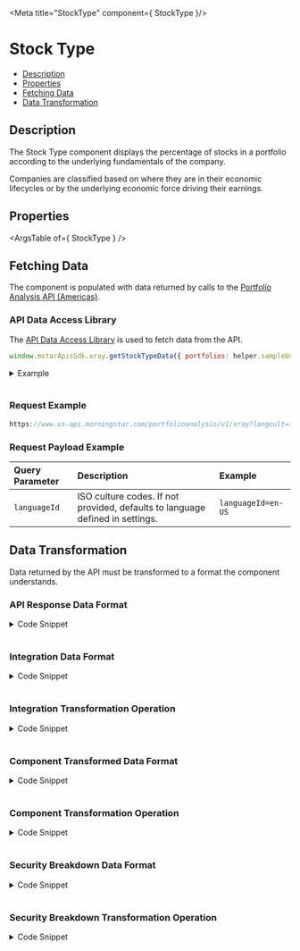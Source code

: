
<Meta title="StockType" component={ StockType }/>

<style> {
  `
    details {
      padding: 10px;
      font-weight: bold;
      color: white;
      background: #3c3c3c;
    }
    summary {
      font-family: "Nunito Sans","San Francisco",BlinkMacSystemFont,"Segoe UI","Helvetica Neue",Helvetica,Arial,sans-serif;
      cursor: pointer;
    }
    .summary-text {
      padding-left: 5px;
      font-size: 15px;
    }
    .v-application--wrap {
        min-height: 100%
    }
  `}
  
</style>

# Stock Type

- [Description](#description)
- [Properties](#properties)
- [Fetching Data](#fetching-data)
- [Data Transformation](#data-transformation)


## Description
The Stock Type  component displays the percentage of stocks in a portfolio according to the underlying fundamentals of the company.

Companies are classified based on where they are in their economic lifecycles or by the underlying economic force driving their earnings.

<Canvas withSource="open" withToolbar>
  <Story id="components-stocktype--story-details"></Story>
</Canvas>

## Properties

<ArgsTable of={ StockType } />

## Fetching Data

The component is populated with data returned by calls to the <a href={PORTFOLIO_ANALYSIS_AMERICAS_URL} target="_blank">Portfolio Analysis API (Americas)</a>.
<!--
- [API Data Access Library](#api-data-access-library)
- [Request Example](#request)
- [Request Payload Example](#request-payload)
-->
### API Data Access Library

The <a href={DATA_ACCESS_LIBRARY} target="_blank">API Data Access Library</a> is used to fetch data from the API.

``` javascript dark
window.mstarApisSdk.xray.getStockTypeData({ portfolios: helper.sampleUsPortfolio, languageId: 'en-US' });
```
<details>
  <summary><span class="summary-text">Example</span></summary>

``` javascript dark
const sampleUsPortfolio = [
    {
        name: 'US demo portfolio - weight',
        totalValue: 10000,
        currency: 'USD',
        holdings: [
            {
                securityId: 'FOUSA06OEZ',
                weight: 30,
            },
            {
                securityId: 'FOUSA06IVV',
                weight: 50,
            },
            {
                securityId: 'F00000T770',
                weight: 20,
            },
        ],
        benchmark: {
            type: 'Standard',
            holdings: [
                {
                    securityId: 'XIUSA0010V',
                    weight: 100,
                },
            ],
        },
    },
];

window.mstarApisSdk.xray.getStockTypeData({ portfolios: sampleUsPortfolio, languageId: 'en-US' });
```
</details>
&nbsp;

### Request Example

```javascript dark
https://www.us-api.morningstar.com/portfolioanalysis/v1/xray?langcult={{languageId}}

```

### Request Payload Example

| Query Parameter | Description|Example |
| :----------- | :--------| :----------- | 
| `languageId` | ISO culture codes. If not provided, defaults to language defined in settings. | `languageId=en-US` |


## Data Transformation

Data returned by the API must be transformed to a format the component understands.
<!--
- [API Response Data Format](#api-response-data-format)
- [Component Transformed Data Format](#component-transformed-data-format) 
- [Component Transformation Operation](#component-transformation-operation) 
-->
### API Response Data Format
<details>
  <summary><span class="summary-text">Code Snippet</span></summary>

```json dark
{
    "AsOfDate": "2022-07-31T00:00:00",
    "PortfolioAnalyzed": 79.89,
    "Portfolio": [
        {
            "Id": "AggressiveGrowth",
            "Value": 7.4188423
        },
        {
            "Id": "ClassicGrowth",
            "Value": 5.29029252
        },
        {
            "Id": "Cyclical",
            "Value": 16.17795196
        },
        {
            "Id": "Distressed",
            "Value": 0.24828088
        },
        {
            "Id": "HardAsset",
            "Value": 2.53823195
        },
        {
            "Id": "HighYield",
            "Value": 0.94444098
        },
        {
            "Id": "NotAvailable",
            "Value": 63.57273909
        },
        {
            "Id": "SlowGrowth",
            "Value": 2.80224102
        },
        {
            "Id": "SpeculativeGrowth",
            "Value": 1.0069793
        }
    ],
    "Benchmark": [
        {
            "Id": "AggressiveGrowth",
            "Value": 18.912
        },
        {
            "Id": "ClassicGrowth",
            "Value": 14.127
        },
        {
            "Id": "Cyclical",
            "Value": 41.889
        },
        {
            "Id": "Distressed",
            "Value": 0.984
        },
        {
            "Id": "HardAsset",
            "Value": 7.785
        },
        {
            "Id": "HighYield",
            "Value": 3.208
        },
        {
            "Id": "NotAvailable",
            "Value": 2.435
        },
        {
            "Id": "SlowGrowth",
            "Value": 7.768
        },
        {
            "Id": "SpeculativeGrowth",
            "Value": 2.892
        }
    ]
}
```
</details>
&nbsp;

### Integration Data Format
<details>
  <summary><span class="summary-text">Code Snippet</span></summary>

```json dark
{
    "stockTypeData": {
        "Portfolio": [
            {
                "Id": "AggressiveGrowth",
                "Value": 7.39647146
            },
            {
                "Id": "ClassicGrowth",
                "Value": 5.32769071
            },
            {
                "Id": "Cyclical",
                "Value": 15.86140116
            },
            {
                "Id": "Distressed",
                "Value": 0.2074022
            },
            {
                "Id": "HardAsset",
                "Value": 2.68349989
            },
            {
                "Id": "HighYield",
                "Value": 1.20210912
            },
            {
                "Id": "NotAvailable",
                "Value": 63.59305277
            },
            {
                "Id": "SlowGrowth",
                "Value": 2.80142714
            },
            {
                "Id": "SpeculativeGrowth",
                "Value": 0.92694556
            }
        ],
        "Benchmark": [
            {
                "Id": "AggressiveGrowth",
                "Value": 18.912
            },
            {
                "Id": "ClassicGrowth",
                "Value": 14.127
            },
            {
                "Id": "Cyclical",
                "Value": 41.889
            },
            {
                "Id": "Distressed",
                "Value": 0.984
            },
            {
                "Id": "HardAsset",
                "Value": 7.785
            },
            {
                "Id": "HighYield",
                "Value": 3.208
            },
            {
                "Id": "NotAvailable",
                "Value": 2.435
            },
            {
                "Id": "SlowGrowth",
                "Value": 7.768
            },
            {
                "Id": "SpeculativeGrowth",
                "Value": 2.892
            }
        ]
    }
}
```
</details>
&nbsp;

### Integration Transformation Operation
<details>
  <summary><span class="summary-text">Code Snippet</span></summary>

```javascript dark
function getStockTypeUsData(stockTypeData, breakdown = {}) {
    const breakdownData = {};
    if (breakdown.showBreakdown) {
        breakdownData.securityBreakdownData = getSecurityBreakdownDetails(
            stockTypeData,
            breakdown.portfolioSecurityReference,
            breakdown.portfolioHoldings,
        );
    }
    return {
        stockTypeData,
        breakdownData,
    };
}
```
</details>
&nbsp;

### Component Transformed Data Format
<details>
  <summary><span class="summary-text">Code Snippet</span></summary>

```json dark
[
    {
        "key": "highYield",
        "name": "High Yield",
        "portfolio": 0.94444098,
        "benchmark": 3.208
    },
    {
        "key": "distressed",
        "name": "Distressed",
        "portfolio": 0.24828088,
        "benchmark": 0.984
    },
    {
        "key": "hardAsset",
        "name": "Hard Asset",
        "portfolio": 2.53823195,
        "benchmark": 7.785
    },
    {
        "key": "cyclical",
        "name": "Cyclical",
        "portfolio": 16.17795196,
        "benchmark": 41.889
    },
    {
        "key": "slowGrowth",
        "name": "Slow Growth",
        "portfolio": 2.80224102,
        "benchmark": 7.768
    },
    {
        "key": "classicGrowth",
        "name": "Classic Growth",
        "portfolio": 5.29029252,
        "benchmark": 14.127
    },
    {
        "key": "aggressiveGrowth",
        "name": "Aggressive Growth",
        "portfolio": 7.4188423,
        "benchmark": 18.912
    },
    {
        "key": "speculativeGrowth",
        "name": "Speculative Growth",
        "portfolio": 1.0069793,
        "benchmark": 2.892
    },
    {
        "key": "notAvailable",
        "name": "Not Classified",
        "portfolio": 63.57273909,
        "benchmark": 2.435
    }
]
```
</details>
&nbsp;

### Component Transformation Operation
<details>
  <summary><span class="summary-text">Code Snippet</span></summary>

```javascript dark
parsedModelData() {
const { stockTypeData } = this.modelData;
const parsedData = {
    portfolio: get(stockTypeData, 'Portfolio', {})
        .reduce((newObj, currentObj) => (
            { ...newObj, [currentObj.Id]: currentObj.Value }), {}),
    benchmark: get(stockTypeData, 'Benchmark', {})
        .reduce((newObj, currentObj) => (
            { ...newObj, [currentObj.Id]: currentObj.Value }), {}),
};

const keys = Object.keys(mapping.dataPoints);
return keys.map((key) => {
    const dataPoint = key;
    return {
        key: camelCase(key),
        name: mapping.dataPoints[dataPoint],
        portfolio: this.formatNumber(get(parsedData, `portfolio.${dataPoint}`)) || '-',
        benchmark: this.formatNumber(get(parsedData, `benchmark.${dataPoint}`)) || '-',
    };
});
}
```
</details>
&nbsp;

### Security Breakdown Data Format

<details>
  <summary><span class="summary-text">Code Snippet</span></summary>

```json dark
{
  "breakdownData": {
    "securityBreakdownData": [
      {
        "SecurityId": "FOUSA06OEZ",
        "Analyzed": 99.54196,
        "NotAnalyzed": 0.45804,
        "EquityTypeBreakdownItem": [
          {
            "Id": "AggressiveGrowth",
            "Value": 18.155
          },
          {
            "Id": "ClassicGrowth",
            "Value": 15.913
          },
          {
            "Id": "Cyclical",
            "Value": 42.835
          },
          {
            "Id": "Distressed",
            "Value": 0.398
          },
          {
            "Id": "HardAsset",
            "Value": 7.818
          },
          {
            "Id": "HighYield",
            "Value": 1.177
          },
          {
            "Id": "NotAvailable",
            "Value": 2.886
          },
          {
            "Id": "SlowGrowth",
            "Value": 8.399
          },
          {
            "Id": "SpeculativeGrowth",
            "Value": 2.418
          }
        ],
        "Name": "iShares MSCI ACWI ETF",
        "Weight": 100
      }
    ]
  },
  "securityBreakdown": [
    {
      "securityName": "iShares MSCI ACWI ETF",
      "weight": 100,
      "aggressiveGrowth": "18.16",
      "classicGrowth": "15.91",
      "cyclical": "42.84",
      "distressed": "0.40",
      "hardAsset": "7.82",
      "highYield": "1.18",
      "notAvailable": "2.89",
      "slowGrowth": "8.40",
      "speculativeGrowth": "2.42"
    }
  ],
  "portfolioAnalyzed": [
    {
      "securityName": "iShares MSCI ACWI ETF",
      "analyzedPercent": 99.54,
      "notAnalyzedPercent": 0.46,
      "weight": 100
    }
  ]
}
```
</details>
&nbsp;

### Security Breakdown Transformation Operation

<details>
  <summary><span class="summary-text">Code Snippet</span></summary>

```javascript dark
function getSecurityBreakdownDetails(componentData, securityReference, portfolioHoldings) {
    const breakdown = get(componentData, 'SecurityBreakdown', []);
    return breakdown.map((security) => {
        const currSecurity = security;
        currSecurity.Name = getSecurityDetail(securityReference, currSecurity.SecurityId)?.Name;
        currSecurity.Weight = portfolioHoldings ? getSecurityDetail(
            portfolioHoldings,
            currSecurity.SecurityId,
        )?.PercentAssets : null;
        return currSecurity;
    });
}

function getStockTypeUsData(stockTypeData, breakdown = {}) {
    const breakdownData = {};
    if (breakdown.showBreakdown) { // Security Breakdown Data
        breakdownData.securityBreakdownData = getSecurityBreakdownDetails(
            stockTypeData,
            breakdown.portfolioSecurityReference,
            breakdown.portfolioHoldings,
        );
    }
    return {
        stockTypeData,
        breakdownData, // Security Breakdown Data
    };
}
```
</details>